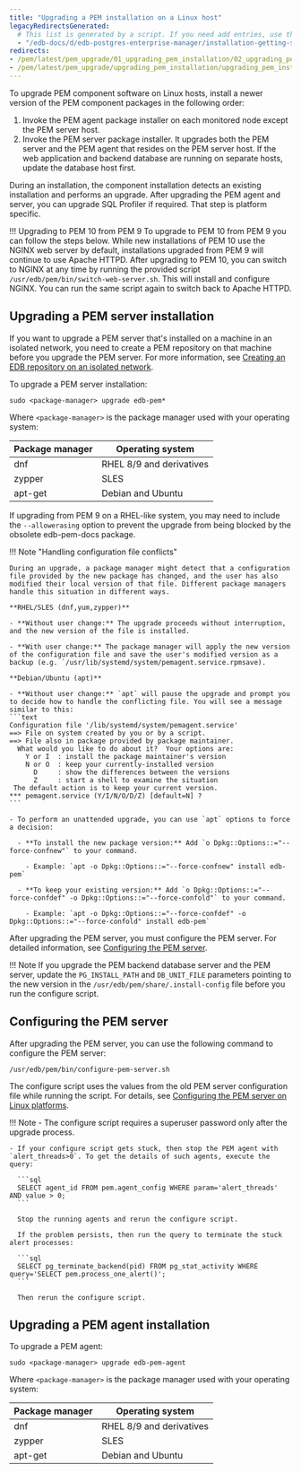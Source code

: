 ```yaml
---
title: "Upgrading a PEM installation on a Linux host"
legacyRedirectsGenerated:
  # This list is generated by a script. If you need add entries, use the `legacyRedirects` key.
  - "/edb-docs/d/edb-postgres-enterprise-manager/installation-getting-started/upgrade-migration-guide/8.0/upgrading_pem_installation_linux_rpm.html"
redirects:
- /pem/latest/pem_upgrade/01_upgrading_pem_installation/02_upgrading_pem_installation_linux_rpm/
- /pem/latest/pem_upgrade/upgrading_pem_installation/upgrading_pem_installation_linux_rpm/
---
```


To upgrade PEM component software on Linux hosts, install a newer version of the PEM component packages in the following order:

1.  Invoke the PEM agent package installer on each monitored node except the PEM server host.
2.  Invoke the PEM server package installer. It upgrades both the PEM server and the PEM agent that resides on the PEM server host. If the web application and backend database are running on separate hosts, update the database host first.

During an installation, the component installation detects an existing installation and performs an upgrade. After upgrading the PEM agent and server, you can upgrade SQL Profiler if required. That step is platform specific.

!!! Upgrading to PEM 10 from PEM 9
    To upgrade to PEM 10 from PEM 9 you can follow the steps below.
    While new installations of PEM 10 use the NGINX web server by default, installations upgraded from PEM 9 will continue to use Apache HTTPD.
    After upgrading to PEM 10, you can switch to NGINX at any time by running the provided script `/usr/edb/pem/bin/switch-web-server.sh`.
    This will install and configure NGINX.
    You can run the same script again to switch back to Apache HTTPD.

## Upgrading a PEM server installation

If you want to upgrade a PEM server that's installed on a machine in an isolated network, you need to create a PEM repository on that machine before you upgrade the PEM server. For more information, see [Creating an EDB repository
on an isolated network](../../installing/creating_pem_repository_in_isolated_network/).

To upgrade a PEM server installation:

```shell
sudo <package-manager> upgrade edb-pem* 
```

Where `<package-manager>` is the package manager used with your operating system:

  | Package manager |        Operating system          |
  | --------------- | -------------------------------- |
  | dnf             | RHEL 8/9 and derivatives         |
  | zypper          | SLES                             |
  | apt-get         | Debian and Ubuntu                |

If upgrading from PEM 9 on a RHEL-like system, you may need to include the `--allowerasing` option to prevent the upgrade from being blocked by the obsolete edb-pem-docs package.

!!! Note "Handling configuration file conflicts"
    
    During an upgrade, a package manager might detect that a configuration file provided by the new package has changed, and the user has also modified their local version of that file. Different package managers handle this situation in different ways.
    
    **RHEL/SLES (dnf,yum,zypper)**
    
    - **Without user change:** The upgrade proceeds without interruption, and the new version of the file is installed.
    
    - **With user change:** The package manager will apply the new version of the configuration file and save the user's modified version as a backup (e.g. `/usr/lib/systemd/system/pemagent.service.rpmsave).
    
    **Debian/Ubuntu (apt)**
    
    - **Without user change:** `apt` will pause the upgrade and prompt you to decide how to handle the conflicting file. You will see a message similar to this:
    ```text
    Configuration file '/lib/systemd/system/pemagent.service'
    ==> File on system created by you or by a script.
    ==> File also in package provided by package maintainer.
      What would you like to do about it?  Your options are:
        Y or I  : install the package maintainer's version
        N or O  : keep your currently-installed version
          D     : show the differences between the versions
          Z     : start a shell to examine the situation
     The default action is to keep your current version.
    *** pemagent.service (Y/I/N/O/D/Z) [default=N] ?
    ```

    - To perform an unattended upgrade, you can use `apt` options to force a decision:
      
      - **To install the new package version:** Add `o Dpkg::Options::="--force-confnew"` to your command.
        
        - Example: `apt -o Dpkg::Options::="--force-confnew" install edb-pem`
  
      - **To keep your existing version:** Add `o Dpkg::Options::="--force-confdef" -o Dpkg::Options::="--force-confold"` to your command.
        
        - Example: `apt -o Dpkg::Options::="--force-confdef" -o Dpkg::Options::="--force-confold" install edb-pem`
    
After upgrading the PEM server, you must configure the PEM server. For detailed information, see [Configuring the PEM server](#configuring-the-pem-server).

!!! Note
    If you upgrade the PEM backend database server and the PEM server, update the `PG_INSTALL_PATH` and `DB_UNIT_FILE` parameters pointing to the new version in the `/usr/edb/pem/share/.install-config` file before you run the configure script.

## Configuring the PEM server

After upgrading the PEM server, you can use the following command to configure the PEM server:

```shell
/usr/edb/pem/bin/configure-pem-server.sh
```

The configure script uses the values from the old PEM server configuration file while running the script. For details, see [Configuring the PEM server on Linux platforms](/pem/latest/installing/configuring_the_pem_server_on_linux/).

!!! Note
    - The configure script requires a superuser password only after the upgrade process.

    - If your configure script gets stuck, then stop the PEM agent with `alert_threads>0`. To get the details of such agents, execute the query:

      ```sql
      SELECT agent_id FROM pem.agent_config WHERE param='alert_threads' AND value > 0;
      ```

      Stop the running agents and rerun the configure script.

      If the problem persists, then run the query to terminate the stuck alert processes:

      ```sql
      SELECT pg_terminate_backend(pid) FROM pg_stat_activity WHERE query='SELECT pem.process_one_alert()';
      ```

      Then rerun the configure script.

## Upgrading a PEM agent installation

To upgrade a PEM agent:

```shell
sudo <package-manager> upgrade edb-pem-agent
```

Where `<package-manager>` is the package manager used with your operating system:

  | Package manager |        Operating system          |
  | --------------- | -------------------------------- |
  | dnf             | RHEL 8/9 and derivatives         |
  | zypper          | SLES                             |
  | apt-get         | Debian and Ubuntu                |

